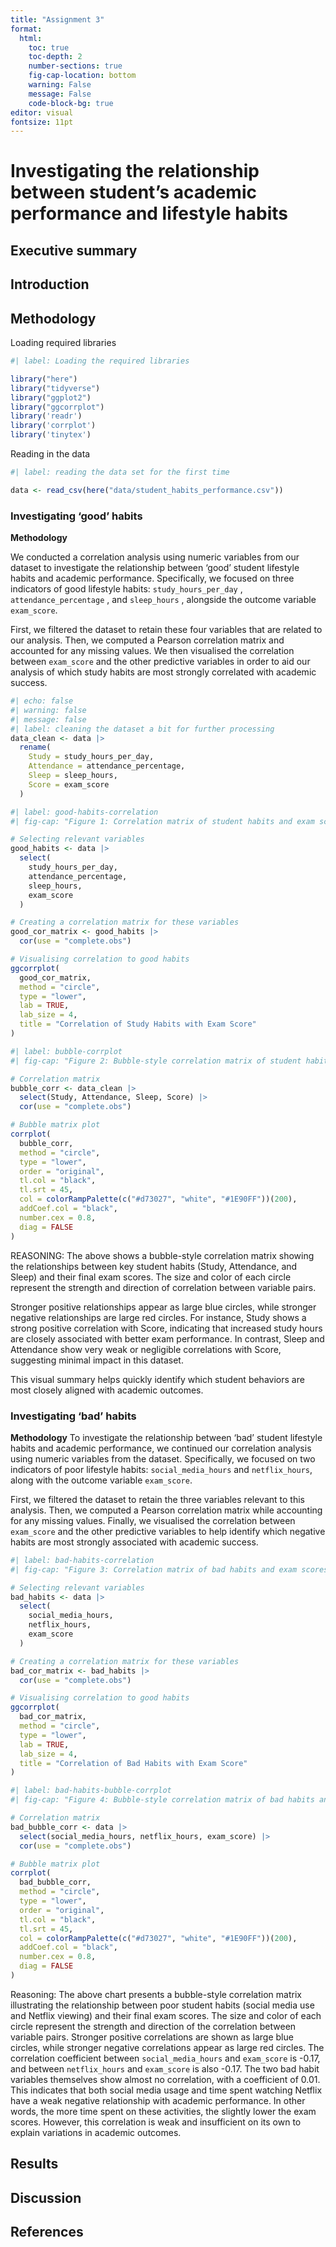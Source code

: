 ```yaml
---
title: "Assignment 3"
format:
  html:
    toc: true 
    toc-depth: 2         
    number-sections: true  
    fig-cap-location: bottom 
    warning: False 
    message: False
    code-block-bg: true 
editor: visual
fontsize: 11pt
---
```


# Investigating the relationship between student's academic performance and lifestyle habits

## Executive summary

## Introduction

## Methodology

Loading required libraries

```r
#| label: Loading the required libraries 

library("here")
library("tidyverse")
library("ggplot2")
library("ggcorrplot")
library('readr')
library('corrplot')
library('tinytex')
```

Reading in the data

```r
#| label: reading the data set for the first time 

data <- read_csv(here("data/student_habits_performance.csv"))

```

### Investigating 'good' habits

**Methodology**

We conducted a correlation analysis using numeric variables from our dataset to investigate the relationship between 'good' student lifestyle habits and academic performance. Specifically, we focused on three indicators of good lifestyle habits: `study_hours_per_day` , `attendance_percentage` , and `sleep_hours` , alongside the outcome variable `exam_score`.

First, we filtered the dataset to retain these four variables that are related to our analysis. Then, we computed a Pearson correlation matrix and accounted for any missing values. We then visualised the correlation between `exam_score` and the other predictive variables in order to aid our analysis of which study habits are most strongly correlated with academic success.

```r
#| echo: false
#| warning: false
#| message: false
#| label: cleaning the dataset a bit for further processing 
data_clean <- data |>
  rename(
    Study = study_hours_per_day,
    Attendance = attendance_percentage,
    Sleep = sleep_hours,
    Score = exam_score
  )
```

```r
#| label: good-habits-correlation
#| fig-cap: "Figure 1: Correlation matrix of student habits and exam scores"

# Selecting relevant variables 
good_habits <- data |>
  select(
    study_hours_per_day,
    attendance_percentage,
    sleep_hours,
    exam_score
  )

# Creating a correlation matrix for these variables 
good_cor_matrix <- good_habits |>
  cor(use = "complete.obs")

# Visualising correlation to good habits 
ggcorrplot(
  good_cor_matrix,
  method = "circle",
  type = "lower",
  lab = TRUE,
  lab_size = 4,
  title = "Correlation of Study Habits with Exam Score"
)
```

```r
#| label: bubble-corrplot
#| fig-cap: "Figure 2: Bubble-style correlation matrix of student habits and exam score"

# Correlation matrix
bubble_corr <- data_clean |>
  select(Study, Attendance, Sleep, Score) |>
  cor(use = "complete.obs")

# Bubble matrix plot
corrplot(
  bubble_corr,
  method = "circle",
  type = "lower",
  order = "original",
  tl.col = "black",
  tl.srt = 45,
  col = colorRampPalette(c("#d73027", "white", "#1E90FF"))(200),
  addCoef.col = "black",
  number.cex = 0.8,
  diag = FALSE
)
```

REASONING: The above shows a bubble-style correlation matrix showing the relationships between key student habits (Study, Attendance, and Sleep) and their final exam scores. The size and color of each circle represent the strength and direction of correlation between variable pairs.

Stronger positive relationships appear as large blue circles, while stronger negative relationships are large red circles. For instance, Study shows a strong positive correlation with Score, indicating that increased study hours are closely associated with better exam performance. In contrast, Sleep and Attendance show very weak or negligible correlations with Score, suggesting minimal impact in this dataset.

This visual summary helps quickly identify which student behaviors are most closely aligned with academic outcomes.

### Investigating 'bad' habits

**Methodology** To investigate the relationship between 'bad' student lifestyle habits and academic performance, we continued our correlation analysis using numeric variables from the dataset. Specifically, we focused on two indicators of poor lifestyle habits: `social_media_hours` and `netflix_hours`, along with the outcome variable `exam_score`.

First, we filtered the dataset to retain the three variables relevant to this analysis. Then, we computed a Pearson correlation matrix while accounting for any missing values. Finally, we visualised the correlation between `exam_score` and the other predictive variables to help identify which negative habits are most strongly associated with academic success.

```r
#| label: bad-habits-correlation
#| fig-cap: "Figure 3: Correlation matrix of bad habits and exam scores"

# Selecting relevant variables 
bad_habits <- data |>
  select(
    social_media_hours,
    netflix_hours,
    exam_score
  )

# Creating a correlation matrix for these variables
bad_cor_matrix <- bad_habits |>
  cor(use = "complete.obs")

# Visualising correlation to good habits
ggcorrplot(
  bad_cor_matrix,
  method = "circle",
  type = "lower",
  lab = TRUE,
  lab_size = 4,
  title = "Correlation of Bad Habits with Exam Score"
)
```

```r
#| label: bad-habits-bubble-corrplot
#| fig-cap: "Figure 4: Bubble-style correlation matrix of bad habits and exam score"

# Correlation matrix
bad_bubble_corr <- data |>
  select(social_media_hours, netflix_hours, exam_score) |>
  cor(use = "complete.obs")

# Bubble matrix plot
corrplot(
  bad_bubble_corr,
  method = "circle",         
  type = "lower",            
  order = "original",        
  tl.col = "black",          
  tl.srt = 45,               
  col = colorRampPalette(c("#d73027", "white", "#1E90FF"))(200), 
  addCoef.col = "black",     
  number.cex = 0.8,          
  diag = FALSE               
)

```

Reasoning: The above chart presents a bubble-style correlation matrix illustrating the relationship between poor student habits (social media use and Netflix viewing) and their final exam scores. The size and color of each circle represent the strength and direction of the correlation between variable pairs. Stronger positive correlations are shown as large blue circles, while stronger negative correlations appear as large red circles. The correlation coefficient between `social_media_hours` and `exam_score` is -0.17, and between `netflix_hours` and `exam_score` is also -0.17. The two bad habit variables themselves show almost no correlation, with a coefficient of 0.01. This indicates that both social media usage and time spent watching Netflix have a weak negative relationship with academic performance. In other words, the more time spent on these activities, the slightly lower the exam scores. However, this correlation is weak and insufficient on its own to explain variations in academic outcomes.

## Results

## Discussion

## References
